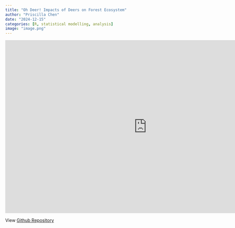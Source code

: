 ```yaml
---
title: "Oh Deer! Impacts of Deers on Forest Ecosystem"
author: "Priscilla Chen"
date: "2024-12-15"
categories: [R, statistical modelling, analysis]
image: "image.png"
---
```


::: iframe-container
<iframe src="https://cpril.github.io/Deer_Exclosure_Statistic_Modelling/" width="900px" height="550px" style="border:none;">

</iframe>
:::

View [Github Repository](https://github.com/Cpril/Deer_Exclosure_Statistic_Modelling)
